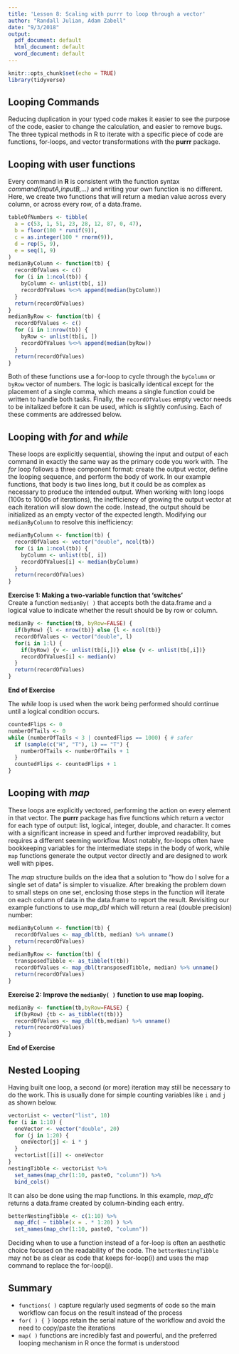 ```yaml
---
title: 'Lesson 8: Scaling with purrr to loop through a vector'
author: "Randall Julian, Adam Zabell"
date: "9/3/2018"
output:
  pdf_document: default
  html_document: default
  word_document: default
---
```


```r
knitr::opts_chunk$set(echo = TRUE)
library(tidyverse)
```

## Looping Commands
Reducing duplication in your typed code makes it easier to see the purpose of the code, easier to change the calculation, and easier to remove bugs. The three typical methods in R to iterate with a specific piece of code are functions, for-loops, and vector transformations with the **purrr** package.

## Looping with user functions
Every command in **R** is consistent with the function syntax *command(inputA,inputB,...)* and writing your own function is no different. Here, we create two functions that will return a median value across every column, or across every row, of a data.frame.  
```r
tableOfNumbers <- tibble(
  a = c(53, 1, 51, 23, 28, 12, 87, 0, 47),
  b = floor(100 * runif(9)),
  c = as.integer(100 * rnorm(9)),
  d = rep(5, 9),
  e = seq(1, 9)
)
medianByColumn <- function(tb) {
  recordOfValues <- c()
  for (i in 1:ncol(tb)) {
    byColumn <- unlist(tb[, i])
    recordOfValues %<>% append(median(byColumn))
  }
  return(recordOfValues)
}
medianByRow <- function(tb) {
  recordOfValues <- c()
  for (i in 1:nrow(tb)) {
    byRow <- unlist(tb[i, ])
    recordOfValues %<>% append(median(byRow))
  }
  return(recordOfValues)
}
```

Both of these functions use a for-loop to cycle through the `byColumn` or `byRow` vector of numbers. The logic is basically identical except for the placement of a single comma, which means a single function could be written to handle both tasks. Finally, the `recordOfValues` empty vector needs to be initalized before it can be used, which is slightly confusing. Each of these comments are addressed below.

## Looping with *for* and *while*
These loops are explicitly sequential, showing the input and output of each command in exactly the same way as the primary code you work with. The *for* loop follows a three component format: create the output vector, define the looping sequence, and perform the body of work. In our example functions, that body is two lines long, but it could be as complex as necessary to produce the intended output. When working with long loops (100s to 1000s of iterations), the inefficiency of growing the output vector at each iteration will slow down the code. Instead, the output should be initialized as an empty vector of the expected length. Modifying our `medianByColumn` to resolve this inefficiency:  
```r
medianByColumn <- function(tb) {
  recordOfValues <- vector("double", ncol(tb))
  for (i in 1:ncol(tb)) {
    byColumn <- unlist(tb[, i])
    recordOfValues[i] <- median(byColumn)
  }
  return(recordOfValues)
}
```

**Exercise 1: Making a two-variable function that 'switches'**  
Create a function `medianBy( )` that accepts both the data.frame and a logical value to indicate whether the result should be by row or column.

```r
medianBy <- function(tb, byRow=FALSE) {
  if(byRow) {l <- nrow(tb)} else {l <- ncol(tb)}
  recordOfValues <- vector("double", l)
  for(i in 1:l) {
    if(byRow) {v <- unlist(tb[i,])} else {v <- unlist(tb[,i])}
    recordOfValues[i] <- median(v)
  }
  return(recordOfValues)
}
```
**End of Exercise**

The *while* loop is used when the work being performed should continue until a logical condition occurs.
```r
countedFlips <- 0
numberOfTails <- 0
while (numberOfTails < 3 | countedFlips == 1000) { # safer
  if (sample(c("H", "T"), 1) == "T") {
    numberOfTails <- numberOfTails + 1
  }
  countedFlips <- countedFlips + 1
}
```

## Looping with *map*
These loops are explicitly vectored, performing the action on every element in that vector. The **purrr** package has five functions which return a vector for each type of output: list, logical, integer, double, and character. It comes with a significant increase in speed and further improved readability, but requires a different seeming workflow. Most notably, for-loops often have bookkeeping variables for the intermediate steps in the body of work, while `map` functions generate the output vector directly and are designed to work well with pipes.

The *map* structure builds on the idea that a solution to "how do I solve for a single set of data" is simpler to visualize. After breaking the problem down to small steps on one set, enclosing those steps in the function will iterate on each column of data in the data.frame to report the result. Revisiting our example functions to use *map_dbl* which will return a real (double precision) number:
```r
medianByColumn <- function(tb) {
  recordOfValues <- map_dbl(tb, median) %>% unname()
  return(recordOfValues)
}
medianByRow <- function(tb) {
  transposedTibble <- as_tibble(t(tb))
  recordOfValues <- map_dbl(transposedTibble, median) %>% unname()
  return(recordOfValues)
}
```

**Exercise 2: Improve the `medianBy( )` function to use map looping.** 
```r
medianBy <- function(tb,byRow=FALSE) {
  if(byRow) {tb <- as_tibble(t(tb))}
  recordOfValues <- map_dbl(tb,median) %>% unname()
  return(recordOfValues)
}
```
**End of Exercise**

## Nested Looping 
Having built one loop, a second (or more) iteration may still be necessary to do the work. This is usually done for simple counting variables like `i` and `j` as shown below. 
```r
vectorList <- vector("list", 10)
for (i in 1:10) {
  oneVector <- vector("double", 20)
  for (j in 1:20) {
    oneVector[j] <- i * j
  }
  vectorList[[i]] <- oneVector
}
nestingTibble <- vectorList %>% 
  set_names(map_chr(1:10, paste0, "column")) %>% 
  bind_cols()
```

It can also be done using the map functions. In this example, *map_dfc* returns a data.frame created by column-binding each entry.
```r
betterNestingTibble <- c(1:10) %>% 
  map_dfc( ~ tibble(x = . * 1:20) ) %>% 
  set_names(map_chr(1:10, paste0, "column"))
```

Deciding when to use a function instead of a for-loop is often an aesthetic choice focused on the readability of the code. The `betterNestingTibble` may not be as clear as code that keeps for-loop(i) and uses the map command to replace the for-loop(j).

## Summary
* `functions( )` capture regularly used segments of code so the main workflow can focus on the result instead of the process
* `for( ) { }` loops retain the serial nature of the workflow and avoid the need to copy/paste the iterations
* `map( )` functions are incredibly fast and powerful, and the preferred looping mechanism in R once the format is understood
